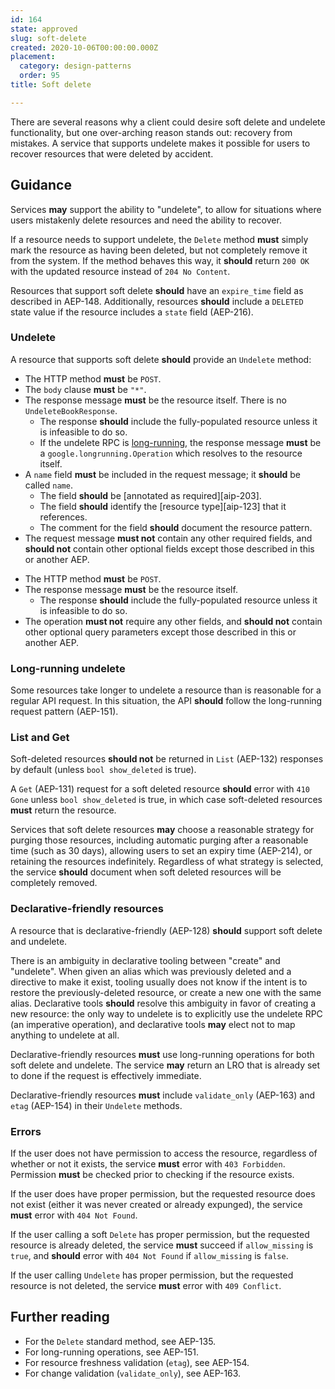 ```yaml
---
id: 164
state: approved
slug: soft-delete
created: 2020-10-06T00:00:00.000Z
placement:
  category: design-patterns
  order: 95
title: Soft delete

--- 
```



There are several reasons why a client could desire soft delete and undelete
functionality, but one over-arching reason stands out: recovery from mistakes.
A service that supports undelete makes it possible for users to recover
resources that were deleted by accident.

## Guidance

Services <b class="font-extrabold text-green-700">may</b> support the ability to "undelete", to allow for situations
where users mistakenly delete resources and need the ability to recover.

If a resource needs to support undelete, the `Delete` method <b class="font-extrabold	text-red-700">must</b> simply
mark the resource as having been deleted, but not completely remove it from the
system. If the method behaves this way, it <b class="font-extrabold	text-yellow-700">should</b> return `200 OK` with the
updated resource instead of `204 No Content`.

Resources that support soft delete <b class="font-extrabold	text-yellow-700">should</b> have an `expire_time` field as
described in AEP-148. Additionally, resources <b class="font-extrabold	text-yellow-700">should</b> include a `DELETED`
state value if the resource includes a `state` field (AEP-216).

### Undelete

A resource that supports soft delete <b class="font-extrabold	text-yellow-700">should</b> provide an `Undelete` method:


<Tabs>
  <TabItem label="Protocol Buffers">
  
  
  <Sample path="../aep.dev/aep/general/0164/undelete.proto" type="protobuf" token1="rpc UndeleteBook" token2="message UndeleteBookRequest" />
  
  - The HTTP method <b class="font-extrabold	text-red-700">must</b> be `POST`.
  - The `body` clause <b class="font-extrabold	text-red-700">must</b> be `"*"`.
  - The response message <b class="font-extrabold	text-red-700">must</b> be the resource itself. There is no
    `UndeleteBookResponse`.
    - The response <b class="font-extrabold	text-yellow-700">should</b> include the fully-populated resource unless it is
      infeasible to do so.
    - If the undelete RPC is [long-running](#long-running-undelete), the response
      message <b class="font-extrabold	text-red-700">must</b> be a `google.longrunning.Operation` which resolves to the
      resource itself.
  - A `name` field <b class="font-extrabold	text-red-700">must</b> be included in the request message; it <b class="font-extrabold	text-yellow-700">should</b> be
    called `name`.
    - The field <b class="font-extrabold	text-yellow-700">should</b> be [annotated as required][aip-203].
    - The field <b class="font-extrabold	text-yellow-700">should</b> identify the [resource type][aip-123] that it
      references.
    - The comment for the field <b class="font-extrabold	text-yellow-700">should</b> document the resource pattern.
  - The request message <b class="font-extrabold	text-red-700">must not</b> contain any other required fields, and
    <b class="font-extrabold	text-yellow-700">should not</b> contain other optional fields except those described in this
    or another AEP.
  
  
  </TabItem>
  <TabItem label="OpenAPI 3.0">
  
  
  <Sample path="../aep.dev/aep/general/0164/undelete.oas.yaml" type="yml" token1="paths" token2="" />
  
  - The HTTP method <b class="font-extrabold	text-red-700">must</b> be `POST`.
  - The response message <b class="font-extrabold	text-red-700">must</b> be the resource itself.
    - The response <b class="font-extrabold	text-yellow-700">should</b> include the fully-populated resource unless it is
      infeasible to do so.
  - The operation <b class="font-extrabold	text-red-700">must not</b> require any other fields, and <b class="font-extrabold	text-yellow-700">should not</b>
    contain other optional query parameters except those described in this or
    another AEP.
  
  
  </TabItem>
</Tabs>
    

### Long-running undelete

Some resources take longer to undelete a resource than is reasonable for a
regular API request. In this situation, the API <b class="font-extrabold	text-yellow-700">should</b> follow the
long-running request pattern (AEP-151).

### List and Get

Soft-deleted resources <b class="font-extrabold	text-yellow-700">should not</b> be returned in `List` (AEP-132) responses
by default (unless `bool show_deleted` is true).

A `Get` (AEP-131) request for a soft deleted resource <b class="font-extrabold	text-yellow-700">should</b> error with
`410 Gone` unless `bool show_deleted` is true, in which case soft-deleted
resources <b class="font-extrabold	text-red-700">must</b> return the resource.

Services that soft delete resources <b class="font-extrabold text-green-700">may</b> choose a reasonable strategy for
purging those resources, including automatic purging after a reasonable time
(such as 30 days), allowing users to set an expiry time (AEP-214), or retaining
the resources indefinitely. Regardless of what strategy is selected, the
service <b class="font-extrabold	text-yellow-700">should</b> document when soft deleted resources will be completely
removed.

### Declarative-friendly resources

A resource that is declarative-friendly (AEP-128) <b class="font-extrabold	text-yellow-700">should</b> support soft
delete and undelete.

<Aside type="caution" title="Important">
  There is an ambiguity in declarative tooling between "create"
  and "undelete". When given an alias which was previously deleted and a
  directive to make it exist, tooling usually does not know if the intent is to
  restore the previously-deleted resource, or create a new one with the same
  alias. Declarative tools <b class="font-extrabold	text-yellow-700">should</b> resolve this ambiguity in favor of creating
  a new resource: the only way to undelete is to explicitly use the undelete RPC
  (an imperative operation), and declarative tools <b class="font-extrabold text-green-700">may</b> elect not to map
  anything to undelete at all.
</Aside>

Declarative-friendly resources <b class="font-extrabold	text-red-700">must</b> use long-running operations for both
soft delete and undelete. The service <b class="font-extrabold text-green-700">may</b> return an LRO that is already set
to done if the request is effectively immediate.

Declarative-friendly resources <b class="font-extrabold	text-red-700">must</b> include `validate_only` (AEP-163) and
`etag` (AEP-154) in their `Undelete` methods.

### Errors

If the user does not have permission to access the resource, regardless of
whether or not it exists, the service <b class="font-extrabold	text-red-700">must</b> error with `403 Forbidden`.
Permission <b class="font-extrabold	text-red-700">must</b> be checked prior to checking if the resource exists.

If the user does have proper permission, but the requested resource does not
exist (either it was never created or already expunged), the service <b class="font-extrabold	text-red-700">must</b>
error with `404 Not Found`.

If the user calling a soft `Delete` has proper permission, but the requested
resource is already deleted, the service <b class="font-extrabold	text-red-700">must</b> succeed if `allow_missing` is
`true`, and <b class="font-extrabold	text-yellow-700">should</b> error with `404 Not Found` if `allow_missing` is
`false`.

If the user calling `Undelete` has proper permission, but the requested
resource is not deleted, the service <b class="font-extrabold	text-red-700">must</b> error with `409 Conflict`.

## Further reading

- For the `Delete` standard method, see AEP-135.
- For long-running operations, see AEP-151.
- For resource freshness validation (`etag`), see AEP-154.
- For change validation (`validate_only`), see AEP-163.
